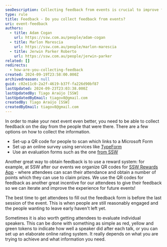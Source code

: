 ```yaml
---
seoDescription: Collecting feedback from events is crucial to improve future experiences, with options including forms, online surveys, and rewards systems.
type: rule
title: Feedback - Do you collect feedback from events?
uri: event-feedback
authors:
  - title: Adam Cogan
    url: https://ssw.com.au/people/adam-cogan
  - title: Marlon Marescia
    url: https://ssw.com.au/people/marlon-marescia
  - title: Jerwin Parker Roberto
    url: https://ssw.com.au/people/jerwin-parker
related: []
redirects:
  - how-are-you-collecting-feedback
created: 2024-09-19T23:58:00.000Z
archivedreason: null
guid: c02e11c0-2a2f-4619-b37f-fa226d90bf87
lastUpdated: 2024-09-23T23:03:38.000Z
lastUpdatedBy: Tiago Araújo [SSW]
lastUpdatedByEmail: tiagov8@gmail.com
createdBy: Tiago Araújo [SSW]
createdByEmail: tiagov8@gmail.com
---
```


In order to make your next event even better, you need to be able to collect feedback on the day from the people that were there.
There are a few options on how to collect the information.

* Set-up a QR code for people to scan which links to a Microsoft Form
* Set up an online survey using services like [TypeForm](https://www.typeform.com/)
* Use an evaluation forms such as the one [from SSW](https://www.ssw.com.au/archive/netug/evaluation-survey/ssw-evaluation-survey.pdf)

Another great way to obtain feedback is to use a reward system: for example, at SSW after our events we organize QR codes for [SSW Rewards App](https://www.ssw.com.au/products/rewards) - where attendees can scan their attendance and obtain a number of points which they can use to claim prizes. We use the QR codes for feedback as another great incentive for our attendees to give their feedback so we can iterate and improve the experience for future events!

The best time to get attendees to fill out the feedback form is before the last session of the event. This is when people are still reasonably engaged and the people wanting to leave early haven't left yet.

Sometimes it is also worth getting attendees to evaluate individual speakers. This can be done with something as simple as red, yellow and green tokens to indicate how well a speaker did after each talk, or you can set up an elaborate online rating system. It really depends on what you are trying to achieve and what information you need.
